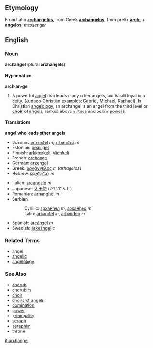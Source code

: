 ==Etymology==
From Latin '''[[archangelus]]''', from Greek '''[[archangelos]]''', from prefix '''[[arch-]]''' + '''[[angelos]]''', ''messenger''

==English==
===Noun===
'''archangel''' (plural '''archangels''')

====Hyphenation====
'''arch·an·gel'''

# A powerful [[angel]] that leads many other angels, but is still loyal to a [[deity]].  (Judaeo-Christian examples: Gabriel, Michael, Raphael). In Christian [[angelology]], an archangel is an angel from the third level or '''[[choir]]''' of [[angel]]s, ranked above [[virtue]]s and below [[power]]s.

====Translations====

'''angel who leads other angels'''
{{top}}
*Bosnian: [[arhanđel]] ''m'', [[arhanđeo]] ''m''
*Estonian: [[peaingel]]
*Finnish: [[arkkienkeli]], [[ylienkeli]]
*French: [[archange]]
*German: [[erzengel]]
*Greek: [[αρχάγγελος]] ''m'' (''arhagelos'')
*Hebrew: [[רב־מלאכם|רַב־מַלְאָכִם]] ''m''<!-- looks like a plural -->
{{mid}}
*Italian: [[arcangelo]] ''m''
*Japanese: [[大天使]] (だいてんし)
*Romanian: [[arhanghel]] ''m''
*Serbian:
*:Cyrillic: [[арханђел]] ''m'', [[арханђео]] ''m''
*:Latin: [[arhanđel]] ''m'', [[arhanđeo]] ''m''
*Spanish: [[arcángel]] ''m''
*Swedish: [[ärkeängel]] ''c''
{{bottom}}

===Related Terms===
*[[angel]]
*[[angelic]]
*[[angelology]]

===See Also===
*[[cherub]]
*[[cherubim]]
*[[choir]]
*[[choirs of angels]]
*[[domination]]
*[[power]]
*[[principality]]
*[[seraph]]
*[[seraphim]]
*[[throne]]

[[it:archangel]]